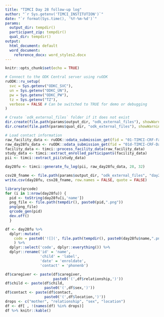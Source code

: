 ```yaml
---
title: "TIMCI Day 28 follow-up log"
author: "`r Sys.getenv('TIMCI_INSTITUTION')`"
date: "`r format(Sys.time(), '%Y-%m-%d')`"
params:
  output_dir: tempdir()
  participant_zip: tempdir()
  qual_dir: tempdir()
output:
  html_document: default
  word_document:
    reference_docx: word_styles2.docx
---
```


```r
knitr::opts_chunk$set(echo = TRUE)
```

```r
# Connect to the ODK Central server using ruODK
ruODK::ru_setup(
  svc = Sys.getenv("ODKC_SVC"),
  un = Sys.getenv("ODKC_UN"),
  pw = Sys.getenv("ODKC_PW"),
  tz = Sys.getenv("TZ"),
  verbose = FALSE # Can be switched to TRUE for demo or debugging
)
```

```r

# Create `odk_external_files` folder if it does not exist
dir.create(file.path(params$output_dir, "odk_external_files"), showWarnings = FALSE)
dir.create(file.path(params$qual_dir, "odk_external_files"), showWarnings = FALSE)

# Load contact information
raw_facility_data <- ruODK::odata_submission_get(fid = "01-TIMCI-CRF-Facility")
raw_day28fu_data <- ruODK::odata_submission_get(fid = "01d-TIMCI-CRF-Day28")
facility_data <- timci::process_facility_data(raw_facility_data)
study_data <- timci::extract_enrolled_participants(facility_data)
pii <- timci::extract_pii(study_data)
```

```r
day28fu <- timci::generate_fu_log(pii, raw_day28fu_data, 28, 32)
```

```r
csv28_fname <- file.path(params$output_dir, "odk_external_files", "day28fu.csv")
write.csv(day28fu, csv28_fname, row.names = FALSE, quote = FALSE)
```

```r
library(qrcode)
for (i in 1:nrow(day28fu)) {
  pid <- toString(day28fu[i,'name'])
  png_file <- file.path(tempdir(), paste0(pid,".png"))
  png(png_file)
  qrcode_gen(pid)
  dev.off()
  }

df <- day28fu %>%
  dplyr::mutate(
    code = paste0('![](', file.path(tempdir(), paste0(day28fu$name,".png")), ')', '{width=0.75in}')
    ) %>%
  dplyr::select('code', dplyr::everything()) %>%
  dplyr::rename('id' = 'name',
                'child' = 'label',
                'date' = 'enroldate',
                'contact' = 'phonenb')

df$caregiver <- paste(df$caregiver,
                      paste0('(',df$relationship,')'))
df$child <- paste(df$child,
                  paste0('(',df$sex,')'))
df$contact <- paste(df$contact,
                  paste0('(',df$location,')'))
drops <- c("mother", "relationship", "sex", "location")
df <- df[ , !(names(df) %in% drops)]
df %>% knitr::kable()
```
